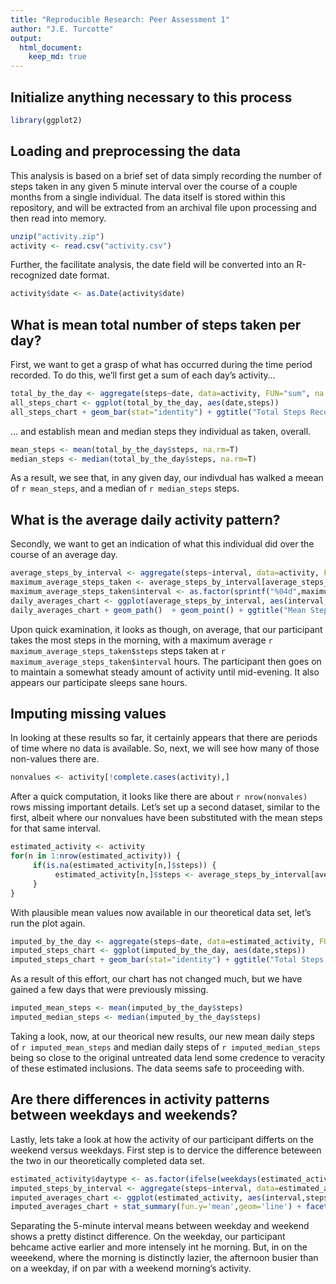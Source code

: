 ```yaml
---
title: "Reproducible Research: Peer Assessment 1"
author: "J.E. Turcotte"
output: 
  html_document:
    keep_md: true
---
```


## Initialize anything necessary to this process
     
```r
library(ggplot2)
```

## Loading and preprocessing the data
This analysis is based on a brief set of data simply recording the number of steps taken in any given 5 minute interval over the course of a couple months from a single individual.  The data itself is stored within this repository, and will be extracted from an archival file upon processing and then read into memory.

```r
unzip("activity.zip")
activity <- read.csv("activity.csv")
```

Further, the facilitate analysis, the date field will be converted into an R-recognized date format.    

```r
activity$date <- as.Date(activity$date)
```
     
## What is mean total number of steps taken per day?
First, we want to get a grasp of what has occurred during the time period recorded.  To do this, we'll first get a sum of each day's activity...

```r
total_by_the_day <- aggregate(steps~date, data=activity, FUN="sum", na.rm=T)
all_steps_chart <- ggplot(total_by_the_day, aes(date,steps))
all_steps_chart + geom_bar(stat="identity") + ggtitle("Total Steps Recorded per Day")
```
     
... and establish mean and median steps they individual as taken, overall.

```r
mean_steps <- mean(total_by_the_day$steps, na.rm=T)
median_steps <- median(total_by_the_day$steps, na.rm=T)
```
     
As a result, we see that, in any given day, our indivdual has walked a meean of `r mean_steps`, and a median of `r median_steps` steps.
     
## What is the average daily activity pattern?
Secondly, we want to get an indication of what this individual did over the course of an average day.

```r
average_steps_by_interval <- aggregate(steps~interval, data=activity, FUN="mean", na.rm=T)
maximum_average_steps_taken <- average_steps_by_interval[average_steps_by_interval$steps==max(average_steps_by_interval$steps),]
maximum_average_steps_taken$interval <- as.factor(sprintf("%04d",maximum_average_steps_taken$interval))
daily_averages_chart <- ggplot(average_steps_by_interval, aes(interval,steps))
daily_averages_chart + geom_path()  + geom_point() + ggtitle("Mean Steps Taken per 5 Minute Interval") + xlab("Minutes of Day")
```
     
Upon quick examination, it looks as though, on average, that our participant takes the most steps in the morning, with a maximum average `r maximum_average_steps_taken$steps` steps taken at `r maximum_average_steps_taken$interval` hours.  The participant then goes on to maintain a somewhat steady amount of activity until mid-evening.  It also appears our participate sleeps sane hours.

## Imputing missing values
In looking at these results so far, it certainly appears that there are periods of time where no data is available.  So, next, we will see how many of those non-values there are.

```r
nonvalues <- activity[!complete.cases(activity),]
```

After a quick computation, it looks like there are about `r nrow(nonvales)` rows missing important details.  Let's set up a second dataset, similar to the first, albeit where our nonvalues have been substituted with the mean steps for that same interval.

```r
estimated_activity <- activity
for(n in 1:nrow(estimated_activity)) { 
     if(is.na(estimated_activity[n,]$steps)) { 
          estimated_activity[n,]$steps <- average_steps_by_interval[average_steps_by_interval$interval==estimated_activity[n,]$interval,]$steps
     }
}
```

With plausible mean values now available in our theoretical data set, let's run the plot again.

```r
imputed_by_the_day <- aggregate(steps~date, data=estimated_activity, FUN="sum", na.rm=T)
imputed_steps_chart <- ggplot(imputed_by_the_day, aes(date,steps))
imputed_steps_chart + geom_bar(stat="identity") + ggtitle("Total Steps Recorded per Day")
```
     
As a result of this effort, our chart has not changed much, but we have gained a few days that were previously missing.

```r
imputed_mean_steps <- mean(imputed_by_the_day$steps)
imputed_median_steps <- median(imputed_by_the_day$steps)
```

Taking a look, now, at our theorical new results, our new mean daily steps of `r imputed_mean_steps` and median daily steps of `r imputed_median_steps` being so close to the original untreated data lend some credence to veracity of these estimated inclusions.  The data seems safe to proceeding with.

## Are there differences in activity patterns between weekdays and weekends?
Lastly, lets take a look at how the activity of our participant differts on the weekend versus weekdays.  First step is to dervice the difference beteween the two in our theoretically completed data set.

```r
estimated_activity$daytype <- as.factor(ifelse(weekdays(estimated_activity$date) %in% c("Saturday","Sunday"), "weekend", "weekday"))
imputed_steps_by_interval <- aggregate(steps~interval, data=estimated_activity, FUN="mean", na.rm=T)
imputed_averages_chart <- ggplot(estimated_activity, aes(interval,steps))
imputed_averages_chart + stat_summary(fun.y='mean',geom='line') + facet_wrap(~daytype,nrow=2) + ggtitle("Imputed Mean Steps Taken per 5 Minute Interval")
```

Separating the 5-minute interval means between weekday and weekend shows a pretty distinct difference.  On the weekday, our participant behcame active earlier and more intensely int he morning.  But, in on the weeekend, where the morning is distinctly lazier, the afternoon busier than on a weekday, if on par with a weekend morning's activity.
